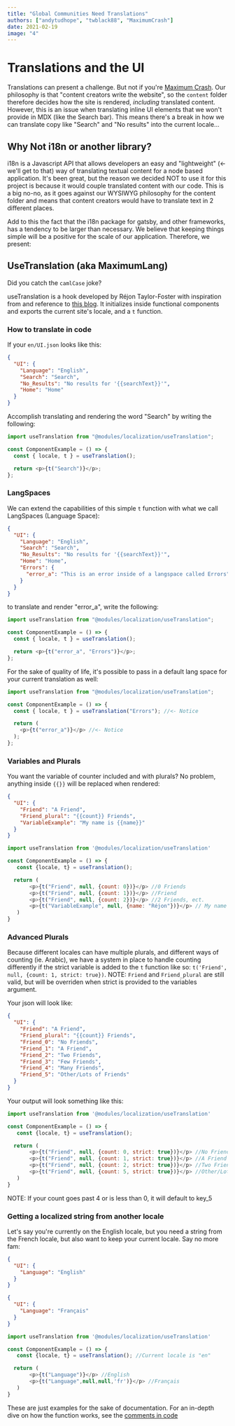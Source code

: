 ```yaml
---
title: "Global Communities Need Translations"
authors: ["andytudhope", "twblack88", "MaximumCrash"]
date: 2021-02-19
image: "4"
---
```


# Translations and the UI

Translations can present a challenge. But not if you're [Maximum Crash](https://github.com/MaximumCrash). Our philosophy is that
"content creators write the website", so the `content` folder therefore decides how the site is rendered,
*including* translated content. However, this is an issue when translating inline UI elements that we won't
provide in MDX (like the Search bar). This means there's a break in how we can translate copy like "Search"
and "No results" into the current locale...

## Why Not i18n or another library?

i18n is a Javascript API that allows developers an easy and "lightweight" (<- we'll get to that) way of translating
textual content for a node based application. It's been great, but the reason we decided NOT to use it for this
project is because it would couple translated content with our code. This is a big no-no, as it goes against our WYSIWYG
philosophy for the content folder and means that content creators would have to translate text in 2 different places.

Add to this the fact that the i18n package for gatsby, and other frameworks, has a tendency to be larger than necessary.
We believe that keeping things simple will be a positive for the scale of our application. Therefore, we present:

## UseTranslation (aka MaximumLang)

Did you catch the `camlCase` joke? 

useTranslation is a hook developed by Réjon Taylor-Foster with inspiration from and reference to
[this blog](https://w11i.me/how-to-build-multilingual-website-in-next-js). It initializes
inside functional components and exports the current site's locale, and a `t` function.

### How to translate in code

If your `en/UI.json` looks like this:

```json:title=en/UI.json
{
  "UI": {
    "Language": "English",
    "Search": "Search",
    "No_Results": "No results for '{{searchText}}'",
    "Home": "Home"
  }
}
```

Accomplish translating and rendering the word "Search" by writing the following:

```js:title=component-example.js
import useTranslation from "@modules/localization/useTranslation";

const ComponentExample = () => {
  const { locale, t } = useTranslation();

  return <p>{t("Search")}</p>;
};
```

### LangSpaces

We can extend the capabilities of this simple `t` function with what we call LangSpaces (Language Space):

```json:title=en/UI.json
{
  "UI": {
    "Language": "English",
    "Search": "Search",
    "No_Results": "No results for '{{searchText}}'",
    "Home": "Home",
    "Errors": {
      "error_a": "This is an error inside of a langspace called Errors"
    }
  }
}
```

to translate and render "error_a", write the following:

```js:title=component-langspace-example.js
import useTranslation from "@modules/localization/useTranslation";

const ComponentExample = () => {
  const { locale, t } = useTranslation();

  return <p>{t("error_a", "Errors")}</p>;
};
```

For the sake of quality of life, it's possible to pass in a default lang space for your current translation as well:

```js:title=component-langspace-default-example.js
import useTranslation from "@modules/localization/useTranslation";

const ComponentExample = () => {
  const { locale, t } = useTranslation("Errors"); //<- Notice

  return (
    <p>{t("error_a")}</p> //<- Notice
  );
};
```

### Variables and Plurals

You want the variable of counter included and with plurals? No problem, anything inside `{{}}` will be replaced when rendered:

```json:title=en/UI.json
{
  "UI": {
    "Friend": "A Friend",
    "Friend_plural": "{{count}} Friends",
    "VariableExample": "My name is {{name}}"
  }
}
```

```js:title=variable-component-example.js
import useTranslation from '@modules/localization/useTranslation'

const ComponentExample = () => {
   const {locale, t} = useTranslation();

  return (
       <p>{t("Friend", null, {count: 0})}</p> //0 Friends
       <p>{t("Friend", null, {count: 1})}</p> //Friend
       <p>{t("Friend", null, {count: 2})}</p> //2 Friends, ect.
       <p>{t("VariableExample", null, {name: "Réjon"})}</p> // My name is Réjon
   )
}
```

### Advanced Plurals

Because different locales can have multiple plurals, and different ways of counting (ie. Arabic),
we have a system in place to handle counting differently if the strict variable is added to the `t` function like so:
`t('Friend', null, {count: 1, strict: true})`. NOTE: `Friend` and `Friend_plural` are still valid, but will be overriden when strict is provided to the variables argument.

Your json will look like:


```json:title=en/UI.json
{
  "UI": {
    "Friend": "A Friend",
    "Friend_plural": "{{count}} Friends",
    "Friend_0": "No Friends",
    "Friend_1": "A Friend",
    "Friend_2": "Two Friends",
    "Friend_3": "Few Friends",
    "Friend_4": "Many Friends",
    "Friend_5": "Other/Lots of Friends"
  }
}
```

Your output will look something like this:

```js:title=advanced-variable-example.js
import useTranslation from '@modules/localization/useTranslation'

const ComponentExample = () => {
   const {locale, t} = useTranslation();

  return (
       <p>{t("Friend", null, {count: 0, strict: true})}</p> //No Friends (key: Friend_0)
       <p>{t("Friend", null, {count: 1, strict: true})}</p> //A Friend (key: Friend_1)
       <p>{t("Friend", null, {count: 2, strict: true})}</p> //Two Friends (key: Friend_2)
       <p>{t("Friend", null, {count: 5, strict: true})}</p> //Other/Lots of Friends (key: Friend_5)
   )
}
```

<CTA>


NOTE: If your count goes past 4 or is less than 0, it will default to key_5

</CTA>


### Getting a localized string from another locale

Let's say you're currently on the English locale, but you need a string from the French locale,
but also want to keep your current locale. Say no more fam:

```json:title=en/UI.json
{
  "UI": {
    "Language": "English"
  }
}
```

```json:title=fr/UI.json
{
  "UI": {
    "Language": "Français"
  }
}
```

```js:title=multilang-example.js
import useTranslation from '@modules/localization/useTranslation'

const ComponentExample = () => {
   const {locale, t} = useTranslation(); //Current locale is "en"

  return (
       <p>{t("Language")}</p> //English
       <p>{t("Language",null,null,'fr')}</p> //Français
   )
}
```

These are just examples for the sake of documentation. For an in-depth dive on how the function works,
see the [comments in code](https://github.com/makerdao/community/blob/r2d/src/modules/localization/useTranslation.js)
